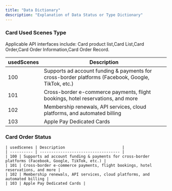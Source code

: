 ```yaml
---
title: "Data Dictionary"
description: "Explanation of Data Status or Type Dictionary"
---
```


### Card Used Scenes Type

Applicable API interfaces include: Card product list,Card List,Card Order,Card Order Information,Card Order Record.

| usedScenes | Description                                                                                        |
| ---------- | -------------------------------------------------------------------------------------------------- |
| 100        | Supports ad account funding & payments for cross-border platforms (Facebook, Google, TikTok, etc.) |
| 101        | Cross-border e-commerce payments, flight bookings, hotel reservations, and more                    |
| 102        | Membership renewals, API services, cloud platforms, and automated billing                          |
| 103        | Apple Pay Dedicated Cards                                                                          |

### Card Order Status

```
| usedScenes | Description                         |
| ---------- | ----------------------------------- |
| 100 | Supports ad account funding & payments for cross-border platforms (Facebook, Google, TikTok, etc.) |
| 101 | Cross-border e-commerce payments, flight bookings, hotel reservations, and more |
| 102 | Membership renewals, API services, cloud platforms, and automated billing |
| 103 | Apple Pay Dedicated Cards |
```
